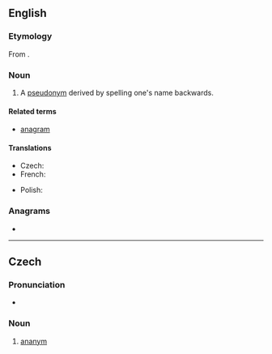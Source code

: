 ==English==

===Etymology===
From {{affix|en|ana-|-nym|t1=backward|t2=name}}.

===Noun===
{{en-noun}}

# A [[pseudonym]] derived by spelling one's name backwards.

====Related terms====
* [[anagram]]

====Translations====
{{trans-top|pseudonym derived by spelling one's name backwards}}
* Czech: {{t+|cs|ananym|m}}
* French: {{t+|fr|ananyme|m}}
{{trans-mid}}
* Polish: {{t+|pl|ananim|m}}
{{trans-bottom}}

===Anagrams===
* {{anagrams|en|a=aamnny|many an}}

----

==Czech==

===Pronunciation===
* {{IPA|/ananɪm/|lang=cs}}

===Noun===
{{cs-noun|g=m}}

# [[#English|ananym]]